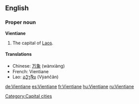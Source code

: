 {{wikipedia}}
==English==

===Proper noun===
'''Vientiane'''
# The capital of [[Laos]].

====Translations====
*Chinese: [[万象]] (wànxiàng)
*French: Vientiane
*Lao: [[ວຽງຈັນ]] (Vẏaṅčân)

[[Category:Capital cities]]

[[de:Vientiane]]
[[es:Vientiane]]
[[fr:Vientiane]]
[[hu:Vientiane]]
[[ru:Vientiane]]